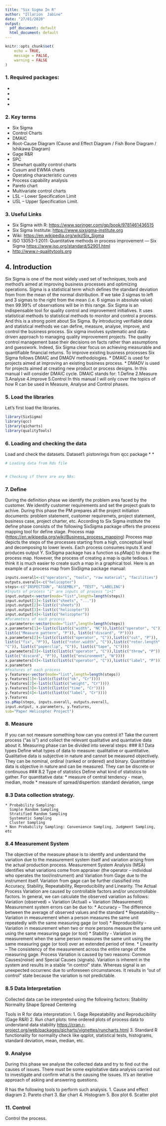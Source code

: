 ---
title: "Six Sigma In R"
author: "Illarion  Jabine"
date: "27/01/2020"
output:
  pdf_document: default
  html_document: default
---

```{r setup, include=FALSE}
knitr::opts_chunk$set(
	echo = TRUE,
	message = FALSE,
	warning = FALSE
)
```


### 1. Required packages:

* [SixSigma]: Six Sigma Tools for Quality Control and Improvement
* [qcc]: Quality Control Charts (Shewhart quality control charts for continuous, attribute and count data.)
* [qicharts]: Quality Improvement Charts
* [qualityTools]: Statistical Methods for Quality Science

### 2. Key terms
 * Six Sigma 
 * Control Charts
 * DMAIC
 * Root-Cause Diagram (Cause and Effect Diagram / Fish Bone Diagram / Ishikawa Diagram)
 * Gage R&R
 * SPC
 * Shewhart quality control charts
 * Cusum and EWMA charts
 * Operating characteristic curves
 * Process capability analysis
 * Pareto chart
 * Multivariate control charts
 * LSL – Lower Specification Limit
 * USL – Upper Specification Limit.

### 3. Useful Links
 * Six Sigma with R: <https://www.springer.com/gp/book/9781461436515>
 * Six Sigma Institute: <https://www.sixsigma-institute.org>
 * Wiki: <https://en.wikipedia.org/wiki/Six_Sigma>
 * ISO 13053-1:2011: Quantitative methods in process improvement — Six Sigma <https://www.iso.org/standard/52901.html>
 * <http://www.r-qualitytools.org>
 
## 4. Introduction
Six Sigma is one of the most widely used set of techniques, tools and method's aimed at 
improving business processes and optimizing operations.
Sigma is a statistical term which defines the standard deviation from from the mean of the normal distribution.
If we take 3 sigmas to left and 3 sigmas to the right from the mean (i.e. 6 sigmas in absolute value) then 99.99% of observations will be in this range.
Six Sigma is an indispensable tool for quality control and improvement initiatives.
It uses statistical methods to statistical methods to monitor and control a process.
And this is a strong point about Six Sigma.
By introducing verifiable data and statistical methods we can define, measure, analyse, improve, and control the business process. Six sigma involves systematic and data-driven approach to managing quality improvement projects.
The quality control management base their decisions on facts rather than assumptions and guesswork.
Indeed, Six Sigma clear focus on achieving measurable and quantifiable financial returns.
To improve existing business processes Six Sigma follows DMAIC and DMADV methodologies.
 * DMAIC is used for projects aimed at improving an existing business process.
 * DMADV is used for projects aimed at creating new product or process designs.
In this manual I will consider DMAIC cycle. DMAIC stands for:
 1.Define
 2.Measure
 3.Analyse
 4.Improve
 5.Control
In this manual I will only cover the topics of how R can be used in Measure, Analyse and Control phases.

### 5. Load the libraries
Let's first load the libraries.
```{r loading packages, message=FALSE, warning=FALSE}
library(SixSigma)
library(qcc)
library(qicharts)
library(qualityTools)
```

### 6. Loading and checking the data

Load and check the datasets.
Dataset1: pistonrings from qcc package
 * 
 * 
 
```{r load the data and pre-process them}
# Loading data from Rds file


# Checking if there are any NAs:


```

### 7. Define
During the definition phase we identify the problem area faced by the customer.
We identify customer requirements and set the project goals to achive. During this phase the PM prepares all the project initiation documents: problem statement, customer requiremets, project statement, business case, project charter, etc.
According to Six Sigma institute the define phase consists of the following 
SixSigma package offers the process mapping tool for define stage. Process map (<https://en.wikipedia.org/wiki/Business_process_mapping>)
Process map depicts the steps of the processes starting from a high, conceptual level and 
decomposing to lower levels. Each process consumes inputs X and produces output Y.
SixSigma package has a function ss.pMap() to draw the process map. However, the process of creating a map is quite tedious. I think it is much easier to create such a map in a graphical tool.
Here is an example of a process map from SixSigma package manual: 
```{r message=FALSE, warning=FALSE}
inputs.overall<-c("operators", "tools", "raw material", "facilities")
outputs.overall<-c("helicopter")
steps<-c("INSPECTION", "ASSEMBLY", "TEST", "LABELING")
#Inputs of process "i" are inputs of process "i+1"
input.output<-vector(mode="list",length=length(steps))
input.output[1]<-list(c("sheets", "..."))
input.output[2]<-list(c("sheets"))
input.output[3]<-list(c("helicopter"))
input.output[4]<-list(c("helicopter"))
#Parameters of each process
x.parameters<-vector(mode="list",length=length(steps))
x.parameters[1]<-list(c(list(c("width", "NC")),list(c("operator", "C")),
list(c("Measure pattern", "P")), list(c("discard", "P"))))
x.parameters[2]<-list(c(list(c("operator", "C")),list(c("cut", "P")),
list(c("fix", "P")), list(c("rotor.width", "C")),list(c("rotor.length",
"C")), list(c("paperclip", "C")), list(c("tape", "C"))))
x.parameters[3]<-list(c(list(c("operator", "C")),list(c("throw", "P")),
list(c("discard", "P")), list(c("environment", "N"))))
x.parameters[4]<-list(c(list(c("operator", "C")),list(c("label", "P"))))
x.parameters
#Features of each process
y.features<-vector(mode="list",length=length(steps))
y.features[1]<-list(c(list(c("ok", "Cr"))))
y.features[2]<-list(c(list(c("weight", "Cr"))))
y.features[3]<-list(c(list(c("time", "Cr"))))
y.features[4]<-list(c(list(c("label", "Cr"))))
y.features
ss.pMap(steps, inputs.overall, outputs.overall,
input.output, x.parameters, y.features,
sub="Paper Helicopter Project")

```


### 8. Measure
If you can not measure something how can you control it? 
Take the current process ("as is") and collect the relevant qualitative and quantative data about it.
Measuring phase can be divided into several steps:
### 8.1 Data types
Define what types of data to measure: qualitative or quantitative.
Qualitative data is subjective in nature and cannot be measured objectively. 
They can be nominal, ordinal (ranked or ordered) and binary.
Quantitative data is objective in nature and can be measured. They can be discrete or continuous
### 8.2 Type of statistics
Define what kind of statistics to gather. For quantitative data: 
    * measure of central tendency - mean, median, mode
    * measure of spread/dispertion: standard deviation, range

### 8.3 Data collection strategy.
    * Probability Sampling: 
      Simple Random Sampling
      Stratified Random Sampling
      Systematic Sampling
      Cluster Sampling
    * Non Probability Sampling: Convenience Sampling, Judgment Sampling, etc
    
### 8.4 Measurement System
The objective of the measure phase is to identify and understand the variation due to the
measurement system itself and variation arising from the actual production process.
Measurement System Analysis (MSA) identifies what variations come from appraiser (the operator – individual who operates the tool/instrument) and Variation from Gage due to the instrument itself. 
Variation from gage can be further classified into Accuracy, Stability, Repeatability, Reproducibility and Linearity.
The Actual Process Variation are caused by controllable factors and/or uncontrollable factors.
In general, we can calculate the observed variation as follows:
Variation (observed) = Variation (Actual) + Variation (Measurement)
Measurement system errors can be due to:
 * Accuracy – The difference between the average of observed values and the standard
 * Repeatability – Variation in measurement when a person measures the same unit repeatedly with the same measuring gage (or tool)
 * Reproducibility - Variation in measurement when two or more persons measure the same unit using the same measuring gage (or tool)
 * Stability - Variation in measurement when the same person measures the same unit using the same measuring gage (or tool) over an extended period of time.
 * Linearity – The consistency of the measurement across the entire range of the measuring gage.
Process Variation is caused by two reasons: Common Causes(noise) and Special Causes (signals).
Variation is inherent in the system and results in a stable "in control" state.
Whereas signal is an unexpected occurrenc due to unforeseen circumstances. It results in "out of control" state because the variation is not predictable.

### 8.5 Data Interpretation

Collected data can be interpreted using the following factors:
 Stability
 Normality 
 Shape
 Spread 
 Centering

Tools in R for data interpretation:
 1. Gage Repeatability and Reproducibility (Gage R&R)
 2. Run chart plots: time ordered plots of process data to understand data stability
<https://cran.r-project.org/web/packages/qicharts/vignettes/runcharts.html>  3. Standard R functionality for normality check like qqplot, statistical tests, histograms, standard deviation, mean, median, etc. 
 

### 9. Analyse
During this phase we analyse the collected data and try to find out the causes of issues.
There must be some exploitative data analysis carried out to investigate and confirm what is the causing the issues. It's an iterative approach of asking and answering questions. 

R has the following tools to perform such analysis.
 1. Cause and effect diagram
 2. Pareto chart
 3. Bar chart
 4. Histogram
 5. Box plot
 6. Scatter plot

### 11. Control

Control the process.
